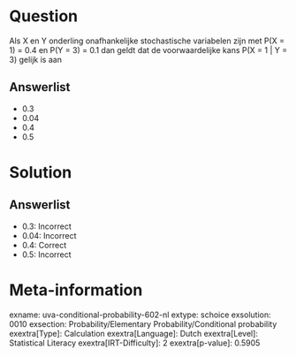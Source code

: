 Question
========

Als X en Y onderling onafhankelijke stochastische variabelen zijn met
P(X = 1) = 0.4 en P(Y = 3) = 0.1 dan geldt dat de voorwaardelijke kans
P(X = 1 \| Y = 3) gelijk is aan

Answerlist
----------

* 0.3
* 0.04
* 0.4
* 0.5

Solution
========

Answerlist
----------

* 0.3: Incorrect
* 0.04: Incorrect
* 0.4: Correct
* 0.5: Incorrect

Meta-information
================
exname: uva-conditional-probability-602-nl
extype: schoice
exsolution: 0010
exsection: Probability/Elementary Probability/Conditional probability
exextra[Type]: Calculation
exextra[Language]: Dutch
exextra[Level]: Statistical Literacy
exextra[IRT-Difficulty]: 2
exextra[p-value]: 0.5905
